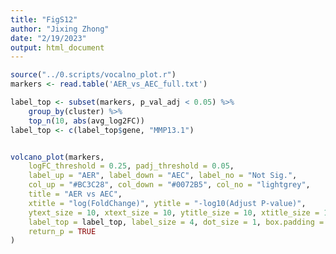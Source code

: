 ```yaml
---
title: "FigS12"
author: "Jixing Zhong"
date: "2/19/2023"
output: html_document
---
```


```r
source("../0.scripts/vocalno_plot.r")
markers <- read.table('AER_vs_AEC_full.txt')
```

```r

label_top <- subset(markers, p_val_adj < 0.05) %>%
    group_by(cluster) %>%
    top_n(10, abs(avg_log2FC))
label_top <- c(label_top$gene, "MMP13.1")


volcano_plot(markers,
    logFC_threshold = 0.25, padj_threshold = 0.05,
    label_up = "AER", label_down = "AEC", label_no = "Not Sig.",
    col_up = "#BC3C28", col_down = "#0072B5", col_no = "lightgrey",
    title = "AER vs AEC",
    xtitle = "log(FoldChange)", ytitle = "-log10(Adjust P-value)",
    ytext_size = 10, xtext_size = 10, ytitle_size = 10, xtitle_size = 10,
    label_top = label_top, label_size = 4, dot_size = 1, box.padding = 0.5,
    return_p = TRUE
)

```

